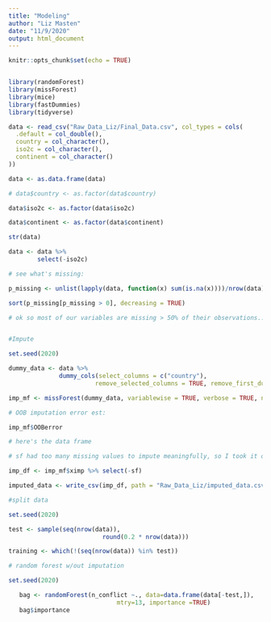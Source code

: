 ```yaml
---
title: "Modeling"
author: "Liz Masten"
date: "11/9/2020"
output: html_document
---
```


```r
knitr::opts_chunk$set(echo = TRUE)


library(randomForest)
library(missForest)
library(mice)
library(fastDummies)
library(tidyverse)
```

```r

data <- read_csv("Raw_Data_Liz/Final_Data.csv", col_types = cols(
  .default = col_double(),
  country = col_character(),
  iso2c = col_character(),
  continent = col_character()
))

data <- as.data.frame(data)

# data$country <- as.factor(data$country)

data$iso2c <- as.factor(data$iso2c)

data$continent <- as.factor(data$continent)

str(data)

data <- data %>% 
        select(-iso2c)

```

```r

# see what's missing: 

p_missing <- unlist(lapply(data, function(x) sum(is.na(x))))/nrow(data)

sort(p_missing[p_missing > 0], decreasing = TRUE)

# ok so most of our variables are missing > 50% of their observations... 

```

```r


```


```r

#Impute

set.seed(2020)

dummy_data <- data %>% 
              dummy_cols(select_columns = c("country"),
                        remove_selected_columns = TRUE, remove_first_dummy = TRUE)

imp_mf <- missForest(dummy_data, variablewise = TRUE, verbose = TRUE, ntree = 100) 

# OOB imputation error est: 

imp_mf$OOBerror

# here's the data frame

# sf had too many missing values to impute meaningfully, so I took it out 

imp_df <- imp_mf$ximp %>% select(-sf)

imputed_data <- write_csv(imp_df, path = "Raw_Data_Liz/imputed_data.csv")


```


```r

#split data

set.seed(2020)

test <- sample(seq(nrow(data)), 
                          round(0.2 * nrow(data)))

training <- which(!(seq(nrow(data)) %in% test))

```


```r

# random forest w/out imputation

set.seed(2020)

   bag <- randomForest(n_conflict ~., data=data.frame(data[-test,]), 
                              mtry=13, importance =TRUE)
   bag$importance

```

